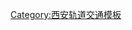 {{Navbox
|name    = 西安地鐵車站
|title   =  <span style="color:white;">西安地鐵車站</span>
|groupstyle = text-align:center; background-color:#eee;
|titlestyle = background:red;color:white;
|belowstyle = background:white;text-align: center; font-size: 100%;
|list1  = {{Navbox|child
|title      = 營運中車站
|titlestyle = background: #ececec; text-align: center; font-size: 100%;
|liststyle  = text-align: left; font-size: 90%;
|groupstyle = background: #ececec; text-align: center; width: 9%; font-size: 100%;
|group1style= border-right:solid 5px #{{西安地铁线路标志色|1}}
| group1 = [[西安地鐵1號線|1號線]]
| list1  = [[沣河森林公园站|沣河森林公园]] - [[北槐站|北槐]] - [[上林路站|上林路]] - [[沣东自贸园站|沣东自贸园]] - [[后卫寨站|后卫寨]] - [[三桥站 (地铁)|三桥]] - [[皂河站|皂河]] - [[枣园站 (西安)|枣园]] - [[汉城路站|汉城路]] - [[开远门站|开远门]] - [[劳动路站 (西安)|劳动路]] - [[玉祥门站|玉祥门]] - [[洒金桥站|洒金桥]] - '''[[北大街站|北大街]]''' - '''[[五路口站 (西安)|五路口]]''' - [[朝阳门站 (西安)|朝阳门]] - [[康复路站|康复路]] - '''[[通化门站|通化门]]''' - [[万寿路站 (西安)|万寿路]] - [[长乐坡站|长乐坡]] - [[浐河站|浐河]] - [[半坡站|半坡]] - '''[[纺织城站|纺织城]]'''

|group2style= border-right:solid 5px #{{西安地铁线路标志色|2}}
|group2  =  [[西安地鐵2號線|2號線]]
|list2   =  [[北客站站|北客站]] - [[北苑站 (西安)|北苑]] - [[运动公园站 (中国)|运动公园]] - '''[[行政中心站|行政中心]]''' - [[凤城五路站|凤城五路]] - [[市图书馆站 (西安)|市图书馆]] - [[大明宫西站|大明宫西]] - [[龙首原站|龙首原]] - [[安远门站|安远门]] - '''[[北大街站|北大街]]''' - [[鐘樓站 (西安市)|钟楼]]  - [[永宁门站|永宁门]] - '''[[南稍门站|南稍门]]'''  - [[体育场站 (西安)|体育场]] - '''[[小寨站 (西安地铁)|小寨]]'''  - [[纬一街站|纬一街]] - [[会展中心站 (西安市)|会展中心]] - [[三爻站|三爻]] - [[凤栖原站|凤栖原]] - [[航天城站|航天城]] - [[韦曲南站|韦曲南]]

|group3style= border-right:solid 5px #{{西安地铁线路标志色|3}}
|group3  =  [[西安地鐵3號線|3號線]]
|list3   =  [[鱼化寨站|鱼化寨]] - [[丈八北路站|丈八北路]]- [[延平门站|延平门]] - '''[[科技路站|科技路]]''' - [[太白南路站|太白南路]] - [[吉祥村站|吉祥村]] - '''[[小寨站 (西安地鐵)|小寨]]''' - '''[[大雁塔站|大雁塔]]''' - [[北池头站|北池头]] - '''[[青龙寺站 (西安地铁)|青龙寺]]''' - [[延兴门站|延兴门]] - [[咸宁路站|咸宁路]] - [[长乐公园站|长乐公园]] - '''[[通化门站|通化门]]''' - [[胡家庙站|胡家庙]] - [[石家街站|石家街]] - [[辛家庙站|辛家庙]] - [[广泰门站|广泰门]] - [[桃花潭站|桃花潭]] - [[浐灞中心站|浐灞中心]] - [[香湖湾站 |香湖湾]] - [[务庄站|务庄]] - [[国际港务区站|国际港务区]] - '''[[双寨站 (西安)|双寨]]''' - [[新筑站 (地铁)|新筑]] - [[保税区站 (西安)|保税区]]

|group4style= border-right:solid 5px #{{西安地铁线路标志色|4}}
|group4  =  [[西安地鐵4號線|4號線]]
|list4   =  [[北客站（北广场）站|北客站（北广场）]] - [[元朔路站|元朔路]] - [[凤城十二路站|凤城十二路]] - [[凤城九路站|凤城九路]] - [[文景路站|文景路]] - '''[[行政中心站|行政中心]]''' - [[市中医医院站|市中医医院]] - [[常青路站|常青路]] - [[百花村站|百花村]] - [[余家寨站|余家寨]] - [[大明宫北站|大明宫北]] - [[大明宫站|大明宫]] - [[含元殿站|含元殿]] - '''[[五路口站 (西安)|五路口]]''' - [[大差市站|大差市]] - [[和平门站 (西安市)|和平门]] - '''[[建筑科技大学·李家村站|建筑科技大学·李家村]]''' - [[西安科技大学站|西安科技大学]] - '''[[大雁塔站|大雁塔]]''' - [[大唐芙蓉园站|大唐芙蓉园]] - [[曲江池西站|曲江池西]] - [[金滹沱站|金滹沱]] - [[航天大道站|航天大道]] - [[飞天路站|飞天路]] - [[东长安街站|东长安街]] - [[神舟大道站|神舟大道]] - [[航天东路站|航天东路]] - [[航天新城站|航天新城]]

|group5style= border-right:solid 5px #{{西安地铁线路标志色|5}}
|group5  =  [[西安地鐵5號線|5號線]]
|list5   =  [[创新港站|创新港]] - [[创新港东站|创新港东]] - [[翱翔小镇站|翱翔小镇]] - [[钓台站|钓台]] - [[沣西文化公园站|沣西文化公园]] - [[东马坊站|东马坊]] - [[高桥站 (西安)|高桥]] - [[文教园站|文教园]] - [[欢乐谷站 (西安)|欢乐谷]] - [[镐京站|镐京]] - [[复兴大道南站|复兴大道南]] - [[斗门站 (西安)|斗门]] - [[王寺站 (西安)|王寺]] - [[阿房宫南站|阿房宫南]] - [[石桥立交站|石桥立交]] - [[西窑头站|西窑头]] - [[汉城南路站|汉城南路]] - [[金光门站|金光门]] - [[丰庆公园站|丰庆公园]] - '''[[西北工业大学站|西北工业大学]]''' - [[边家村站|边家村]] - [[省人民医院·黄雁村站|省人民医院·黄雁村]] - '''[[南稍门站|南稍门]]''' - [[文艺站|文艺路]] - '''[[建筑科技大学·李家村站|建筑科技大学·李家村]]''' - [[太乙路站|太乙路]] - [[雁翔路北口站|雁翔路北口]] - '''[[青龙寺站 (西安地铁)|青龙寺]]''' - [[理工大曲江校区站|理工大曲江校区]] - [[黄渠头站|黄渠头]] - [[马腾空站|马腾空]]

|group6style= border-right:solid 5px #{{西安地铁线路标志色|6}}
|group6  =  [[西安地鐵6號線|6號線]]
|list6   =  '''[[西北工业大学站|西北工业大学]]''' - '''[[科技路站|科技路]]''' - [[甘家寨站|甘家寨]] - [[木塔寺站|木塔寺]] - [[省体育馆站 (西安)|省体育馆]] - [[丈八一路站|丈八一路]] - [[丈八四路站|丈八四路]] - [[丈八六路|丈八六路]] - [[造字台站|造字台]] - [[西部大道（西太路口）站|西部大道（西太路口）]] - [[郭杜西站|郭杜西]] - [[仁村站|仁村]] - [[西安国际医学中心站|西安国际医学中心]]

|group9style= border-right:solid 5px #{{西安地铁线路标志色|9}}
|group9  =  [[西安地鐵9號線|9號線]]
|list9  =  '''[[纺织城站|纺织城]]''' - [[香王站|香王]] - [[灞柳二路站|灞柳二路]] - [[田王站|田王]] - [[洪庆站|洪庆]] - [[紫霞三路站|紫霞三路]]  - [[凤凰池站|凤凰池]]  - [[鹦鹉寺公园站|鹦鹉寺公园]] - [[芷阳广场站|芷阳广场]] - [[西工程大·西科大（临潼校区）站|西工程大·西科大（临潼校区）]] - [[西花园站|西花园]] - [[华清池站|华清池]] - [[东三岔站|东三岔]] - [[银桥大道站|银桥大道]] - [[秦陵西站|秦陵西]]

|group14style= border-right:solid 5px #{{西安地铁线路标志色|14}}
|group14 = [[西安地铁14号线|14号线]]
|list14   =  [[机场西（T1、T2、T3）站|机场西（T1、T2、T3）]] - ''[[机场（T5）站|机场（T5）]]'' - [[空港新城站|空港新城]] - [[藝術中心站|藝術中心]] - [[擺旗寨站|擺旗寨]] - [[长陵站 (地铁)|长陵]] - [[秦汉新城站|秦汉新城]] - [[秦宫站|秦宫]] - [[渭河南站|渭河南]] - '''[[北客站（北广场）站|北客站（北广场）]]''' - [[文景山公园站|文景山公园]] - [[西安工大·武德路站|西安工大·武德路]] - [[北辰站 (西安市)|北辰]] - [[奥体中心站 (西安市)|奥体中心]] - '''[[双寨站 (西安)|双寨]]''' - [[新寺站|新寺]] - [[港务大道站|港务大道]] - [[贺韶站|贺韶]]

}}

|list2  = {{Navbox|child
|title      = <span style="color: #888;"> 興建及規劃中車站（未來發展）</span>
|titlestyle = background: #ececec; text-align: center; font-size: 100%;
|liststyle  = text-align: left; font-size: 90%;
|groupstyle = background: #ececec; text-align: center; width: 9%; font-size: 100%;

|group1style= border-right:solid 5px #{{西安地铁线路标志色|1}}
| group1 = [[西安地鐵1號線|1號線]]
| list1  = ''[[秦都站|秦都]] - '''[[宝泉路站|宝泉路]]''' - [[中华西路站|中华西路]] - [[安谷路站|安谷路]] - [[秦皇南路站|秦皇南路]] - '''[[白马河路站|白马河路]]''' - [[韩非路站|韩非路]]'' - （已开通）

|group2style= border-right:solid 5px #{{西安地铁线路标志色|2}}
|group2  =  [[西安地鐵2號線|2號線]]
|list2   =  ''[[草滩北站|草滩北]] - [[正阳大道站|正阳大道]]'' - （已开通） - ''[[何家营站|何家营]] - [[常宁站|常宁]]''

|group3style= border-right:solid 5px #{{西安地铁线路标志色|3}}
|group3  =  [[西安地鐵3號線|3號線]]
|list3   =  ''[[昆明池站|昆明池]] - [[斗门站 (西安)|斗门]] - [[沣东八路站|沣东八路]] - [[西晁站|西晁]] - [[岳旗寨站|岳旗寨]]'' - （已开通） - '''''[[水流路站|水流路]]'''''

|group4style= border-right:solid 5px #{{西安地铁线路标志色|4}}
|group4  =  [[西安地鐵4號線|4號線]]
|list4   =  [[火车站 (西安地铁)|火车站]]

|group5style= border-right:solid 5px #{{西安地铁线路标志色|5}}
|group5  =  [[西安地鐵5號線|5號線]]
|list5   = （已开通） - [[月登阁站|月登阁]] - [[雁鸣湖站|雁鸣湖]] - [[西安东站站|西安东站]]

|group6style= border-right:solid 5px #{{西安地铁线路标志色|6}}
|group6  =  [[西安地鐵6號線|6號線]]
|list6   =  '''''[[纺织城站|纺织城]]''' - [[纺二路站|纺二路]] - [[纺六路站|纺六路]] - [[穆将王站|穆将王]] - [[田家湾站|田家湾]] - [[卫星测控中心站|卫星测控中心]]  - [[万寿南路站|万寿南路]]  - [[公园南路站|公园南路]] - '''[[咸宁路站|咸宁路]]''' - [[交通大学·兴庆宫站|交通大学·兴庆宫]] - [[长乐门站|长乐门]] - '''[[大差市站|大差市]]''' - '''[[鐘樓站 (西安市)|钟楼]]''' - [[广济街站|广济街]] - [[桥梓口站|桥梓口]] - [[安定门站|安定门]] - [[大唐西市站|大唐西市]]'' - （已开通）- [[西电科大南校区·未来之瞳站|西电科大南校区·未来之瞳]] - [[西安南站站|西安南站]]

|group8style= border-right:solid 5px gray
|group8  =  [[西安地鐵8號線|8號線]]<br/>（環線）
|list8   =  （←連接'''高新一中'''站）'''''[[科技六路站|科技六路]]''' - [[科技八路站|科技八路]] - [[电子城站|电子城]] - [[电子正街站|电子正街]] - [[东仪路站|东仪路]] - '''[[会展中心站 (西安市)|会展中心]]''' - [[雁塔南路站|雁塔南路]] - '''[[曲江池西站|曲江池西]]''' - [[曲江池·寒窑站|曲江池·寒窑]] - [[芙蓉东路站|芙蓉东路]] - [[雁翔路站|雁翔路]] - [[新植物园站|新植物园]] - '''[[长鸣路站|长鸣路]]''' - [[东月路站|东月路]] - [[等驾坡站|等驾坡]] - '''[[万寿南路站|万寿南路]]''' - [[韓森路站|韓森路]] - '''[[万寿路站 (西安)|万寿路]]''' - [[王家墳站|王家墳]] - [[苏王村站|苏王村]] - '''[[广泰门站|广泰门]]''' - [[堡子村站|堡子村]] - '''[[杨家庄站|杨家庄]]''' - '''[[余家寨站|余家寨]]''' - [[贞观路站|贞观路]] - '''[[市图书馆站 (西安)|市图书馆]]''' - [[明光路站|明光路]] - [[范家村站|范家村]] - [[红庙坡站|红庙坡]] - [[大白杨站|大白杨]] - [[小白杨站|小白杨]] - [[丰禾路站|丰禾路]] - '''[[开远门站|开远门]]''' - [[土门站|土门]] - '''[[新桃园站|新桃园]]''' - '''[[延平门站|延平门]]''' - [[高新一中站|高新一中]]''（連接'''科技六路'''站→）

|group10style= border-right:solid 5px gray
|group10  =  [[西安地鐵10號線|10號線]]
|list10   =  '''[[杨家庄站|杨家庄]]''' - [[环园中路站|环园中路]] - [[团结村站|团结村]] - [[红旗站|红旗]] - '''[[学府路站|学府路]]''' - [[东风路站|东风路]] - [[未央湖站|未央湖]] - [[杏渭路站|杏渭路]] - '''[[水流路站|水流路]]''' - [[泾渭站|泾渭]] - [[绳刘村站|绳刘村]] - [[桑家村站|桑家村]] - [[泾环北路站|泾环北路]] - [[榆楚西站|榆楚西]] -[[榆楚站|榆楚]] - [[杏王村站|杏王村]] - [[水景公园站|水景公园]]''


|group15style= border-right:solid 5px gray
|group15  =  [[西安地鐵15號線|15號線]]
|list15   =  ''[[细柳站|细柳]] - [[纬三十八路站|纬三十八路]] - [[府君庙村站|府君庙村]] - [[祝村站|祝村]] - [[郭杜西站|郭杜西]] - [[郭杜站|郭杜]] - [[樱花广场站|樱花广场]] - [[邮电学院站|邮电学院]] - [[长安广场站|长安广场]] - [[航天城站|航天城]] - '''[[东长安街站|东长安街]]''' - [[韩家湾站|韩家湾]]''

|group16style= border-right:solid 5px gray
|group16  =  [[西安地鐵16號線|16號線]]
|list16   =  ''[[沣东小镇站|沣东小镇]] - [[张旺渠站|张旺渠]] - [[沣东大道站|沣东大道]] - [[沣东三路站|沣东三路]] - [[科统三路站|科统三路]] - [[科统六路站|科统六路]] - [[上林路站|上林路]] - [[能源中心站|能源中心]] - [[能源三路站|能源三路]]''

}}
|below  = '''圖例'''：興建及規劃中車站均为暫定名稱，「''斜體''」為規劃中或研究階段的車站（暫定名稱），「'''粗體'''」為換乘車站。
}}<noinclude>
[[Category:西安轨道交通模板]]
</noinclude>